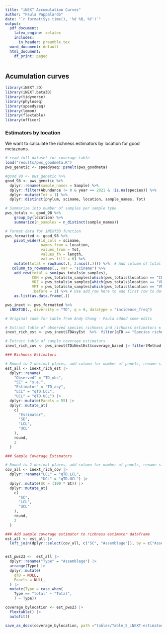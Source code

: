 ```yaml
---
title: "iNEXT Accumulation Curves"
author: "Paula Pappalardo"
date: "`r format(Sys.time(), '%d %B, %Y')`"
output:
  pdf_document:
    latex_engine: xelatex
    includes:
      in_header: preamble.tex 
  word_document: default
  html_document:
    df_print: paged
---
```

## Acumulation curves

```r
library(iNEXT.3D)
library(iNEXT.beta3D)
library(tidyverse)
library(phyloseq)
library(speedyseq)
library(lemon)
library(flextable)
library(officer)
```


### Estimators by location

We want to calculate the richness estimators by location for good metazoans. 

```r
# read full dataset for coverage table
load("results/pws_goodmeta.R")
pws_genetic <- speedyseq::psmelt(pws_goodmeta)

#good_98 <- pws_genetic %>%
good_98 <- pws_genetic %>%
  dplyr::rename(sample_names = Sample) %>% 
  dplyr::filter(Abundance != 0 & year == 2021 & !is.na(species)) %>% 
  dplyr::mutate(Tot = 1) %>% 
  dplyr::distinct(phylum, sciname, location, sample_names, Tot) 

# Summarize into number of samples per sample type
pws_totals <- good_98 %>%
    group_by(location) %>%
    summarize(n_samples = n_distinct(sample_names)) 

# Format data for iNEXT3D function
pws_formatted <- good_98 %>%
    pivot_wider(id_cols = sciname,
                names_from = location, 
                values_from = Tot, 
                values_fn = length,
                values_fill = 0) %>% 
    mutate(total = rowSums(.[, 2:ncol(.)])) %>%  # Add column of total obs for each taxon to dataframe 
   column_to_rownames(., var = "sciname") %>%
    add_row(total = sum(pws_totals$n_samples),
            CON = pws_totals$n_samples[which(pws_totals$location == "CON")],
            VDZ = pws_totals$n_samples[which(pws_totals$location == "VDZ")],
            VMT = pws_totals$n_samples[which(pws_totals$location == "VMT")],
            .before = 1) %>% # Use add_row here to add first row to dataframe giving number of samples for each collector type / habitat
    as.list(as.data.frame(.))

pws_inext <- pws_formatted %>% 
  iNEXT3D(., diversity = "TD", q = 0, datatype = "incidence_freq")

```


```r
# Original code for table from Andy Chang - Paula added some edits

# Extract table of observed species richness and richness estimators ± SE
inext_rich_est <- pws_inext$TDAsyEst  %>%  filter(qTD == "Species richness")

# Extract table of sample coverage estimators
inext_rich_cov <- pws_inext$TDiNextEst$coverage_based |> filter(Method == "Observed")

### Richness Estimators

# Round to 2 decimal places, add column for number of panels, rename s.e. column
est_all <- inext_rich_est |>
  dplyr::rename(
    "Observed" = "TD_obs",
    "SE" = "s.e.",
    "Estimator" = "TD_asy",
    "LCL" = "qTD.LCL",
    "UCL" = "qTD.UCL") |>
  dplyr::mutate(Panels = 55) |>
  dplyr::mutate_at(
    c(
      "Estimator",
      "SE",
      "LCL",
      "UCL"
    ),
    round,
    2
  )

### Sample Coverage Estimators

# Round to 2 decimal places, add column for number of panels, rename s.e. column
cov_all <- inext_rich_cov |>
  dplyr::rename("LCL" = "qTD.LCL",
                "UCL" = "qTD.UCL") |>
  dplyr::mutate(SC = (100 * SC)) |>
  dplyr::mutate_at(
    c(
      "SC",
      "LCL",
      "UCL"
    ),
    round,
    2
  )

### Add sample coverage estimator to richness estimator dataframe
est_all <- est_all |>
  left_join(dplyr::select(cov_all, c("SC", "Assemblage")), by = c("Assemblage"))


est_pws23 <-  est_all |>
  dplyr::rename("Type" = "Assemblage") |>
  arrange(Type) |>
  dplyr::mutate(
    qTD = NULL,
    Panels = NULL,
  ) |>
  mutate(Type = case_when(
    Type == "total" ~ "Total",
    T ~ Type))

coverage_bylocation <- est_pws23 |>
  flextable() |>
  autofit()

save_as_docx(coverage_bylocation, path ="tables/Table_5_iNEXT-estimators_Location-dataset.docx")
```

